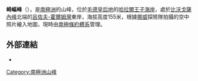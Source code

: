 {{coord|69|24|S|39|48|E|display=title}}

'''崎嶇峰'''（{{lang-nn|Kaunen}}），是[[南極洲|南極洲]]的山峰，位於[[毛德皇后地|毛德皇后地]]的[[哈拉爾王子海岸|哈拉爾王子海岸]]，處於[[比沃戈薩內峰|比沃戈薩內峰]]北端的[[呂佐夫-霍爾姆灣|呂佐夫-霍爾姆灣]]東岸，海拔高度155米，根據[[挪威|挪威]]探險隊拍攝的空中照片繪入地圖，現時由[[南極條約體系|南極條約體系]]管理。

==外部連結==
* {{usgs-gazetteer}}

{{Antarctica-geo-stub}}
[[Category:南極洲山峰|Category:南極洲山峰]]